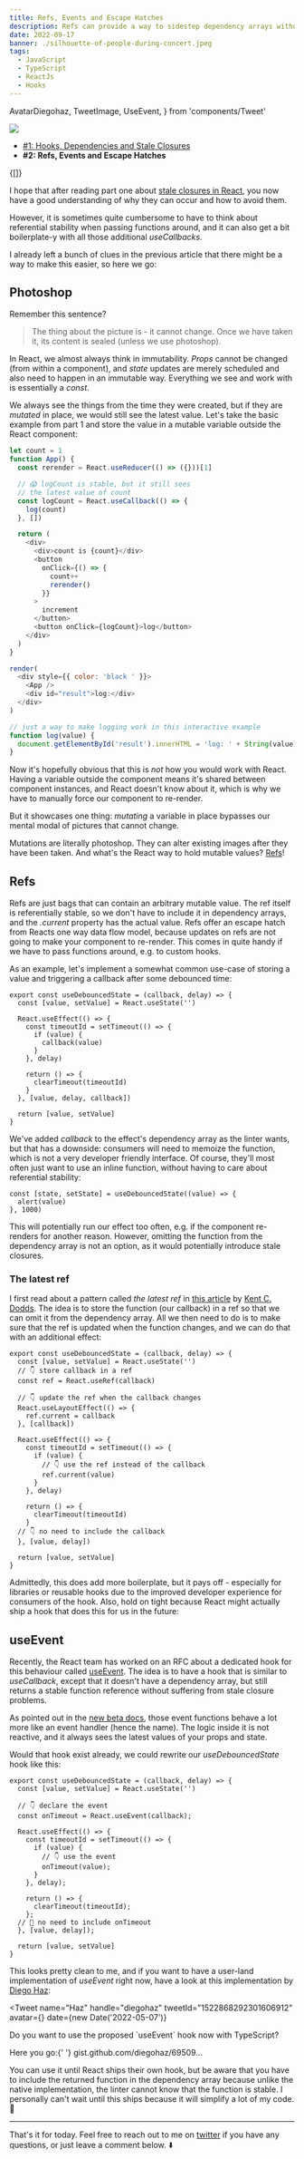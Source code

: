 ```yaml
---
title: Refs, Events and Escape Hatches
description: Refs can provide a way to sidestep dependency arrays without violating any rules, and the proposed useEvent hook might make working with functions and effects a lot easier...
date: 2022-09-17
banner: ./silhouette-of-people-during-concert.jpeg
tags:
  - JavaScript
  - TypeScript
  - ReactJs
  - Hooks
---
```


  AvatarDiegohaz,
  TweetImage,
  UseEvent,
} from 'components/Tweet'

<img src="./silhouette-of-people-during-concert.jpeg" />

<Attribution
  name="Lee Blanchflower"
  url="https://unsplash.com/@blanccreative"
/>

- [#1: Hooks, Dependencies and Stale Closures](hooks-dependencies-and-stale-closures)
- <b>#2: Refs, Events and Escape Hatches</b>

<Translations>{[]}</Translations>

I hope that after reading part one about [stale closures in React](hooks-dependencies-and-stale-closures), you now have a good understanding of why they can occur and how to avoid them.

However, it is sometimes quite cumbersome to have to think about referential stability when passing functions around, and it can also get a bit boilerplate-y with all those additional _useCallbacks_.

I already left a bunch of clues in the previous article that there might be a way to make this easier, so here we go:

## Photoshop

Remember this sentence?

> The thing about the picture is - it cannot change. Once we have taken it, its content is sealed (unless we use photoshop).

In React, we almost always think in immutability. _Props_ cannot be changed (from within a component), and _state_ updates are merely scheduled and also need to happen in an immutable way. Everything we see and work with is essentially a _const_.

We always see the things from the time they were created, but if they are _mutated_ in place, we would still see the latest value. Let's take the basic example from part 1 and store the value in a mutable variable outside the React component:

```js react-live
let count = 1
function App() {
  const rerender = React.useReducer(() => ({}))[1]

  // 😱 logCount is stable, but it still sees
  // the latest value of count
  const logCount = React.useCallback(() => {
    log(count)
  }, [])

  return (
    <div>
      <div>count is {count}</div>
      <button
        onClick={() => {
          count++
          rerender()
        }}
      >
        increment
      </button>
      <button onClick={logCount}>log</button>
    </div>
  )
}

render(
  <div style={{ color: 'black ' }}>
    <App />
    <div id="result">log:</div>
  </div>
)

// just a way to make logging work in this interactive example
function log(value) {
  document.getElementById('result').innerHTML = 'log: ' + String(value)
}
```

Now it's hopefully obvious that this is _not_ how you would work with React. Having a variable outside the component means it's shared between component instances, and React doesn't know about it, which is why we have to manually force our component to re-render.

But it showcases one thing: _mutating_ a variable in place bypasses our mental modal of pictures that cannot change.

Mutations are literally photoshop. They can alter existing images after they have been taken. And what's the React way to hold mutable values? [Refs](https://beta.reactjs.org/learn/escape-hatches#referencing-values-with-refs)!

## Refs

Refs are just bags that can contain an arbitrary mutable value. The ref itself is referentially stable, so we don't have to include it in dependency arrays, and the _.current_ property has the actual value. Refs offer an escape hatch from Reacts one way data flow model, because updates on refs are not going to make your component to re-render. This comes in quite handy if we have to pass functions around, e.g. to custom hooks.

As an example, let's implement a somewhat common use-case of storing a value and triggering a callback after some debounced time:

```js:title=useDebouncedState
export const useDebouncedState = (callback, delay) => {
  const [value, setValue] = React.useState('')

  React.useEffect(() => {
    const timeoutId = setTimeout(() => {
      if (value) {
        callback(value)
      }
    }, delay)

    return () => {
      clearTimeout(timeoutId)
    }
  }, [value, delay, callback])

  return [value, setValue]
}
```

We've added _callback_ to the effect's dependency array as the linter wants, but that has a downside: consumers will need to memoize the function, which is not a very developer friendly interface. Of course, they'll most often just want to use an inline function, without having to care about referential stability:

```js:title=inline-function
const [state, setState] = useDebouncedState((value) => {
  alert(value)
}, 1000)
```

This will potentially run our effect too often, e.g. if the component re-renders for another reason. However, omitting the function from the dependency array is not an option, as it would potentially introduce stale closures.

### The latest ref

I first read about a pattern called _the latest ref_ in [this article](https://epicreact.dev/the-latest-ref-pattern-in-react/) by [Kent C. Dodds](https://twitter.com/kentcdodds). The idea is to store the function (our callback) in a ref so that we can omit it from the dependency array. All we then need to do is to make sure that the ref is updated when the function changes, and we can do that with an additional effect:

```js:title=the-latest-ref {3-4,6-9,14-15,22-23}
export const useDebouncedState = (callback, delay) => {
  const [value, setValue] = React.useState('')
  // 👇 store callback in a ref
  const ref = React.useRef(callback)

  // 👇 update the ref when the callback changes
  React.useLayoutEffect(() => {
    ref.current = callback
  }, [callback])

  React.useEffect(() => {
    const timeoutId = setTimeout(() => {
      if (value) {
        // 👇 use the ref instead of the callback
        ref.current(value)
      }
    }, delay)

    return () => {
      clearTimeout(timeoutId)
    }
  // 👇 no need to include the callback
  }, [value, delay])

  return [value, setValue]
}
```

Admittedly, this does add more boilerplate, but it pays off - especially for libraries or reusable hooks due to the improved developer experience for consumers of the hook. Also, hold on tight because React might actually ship a hook that does this for us in the future:

## useEvent

Recently, the React team has worked on an RFC about a dedicated hook for this behaviour called [useEvent](https://github.com/reactjs/rfcs/blob/useevent/text/0000-useevent.md). The idea is to have a hook that is similar to _useCallback_, except that it doesn't have a dependency array, but still returns a stable function reference without suffering from stale closure problems.

As pointed out in the [new beta docs](https://beta.reactjs.org/learn/separating-events-from-effects#declaring-an-event-function), those event functions behave a lot more like an event handler (hence the name). The logic inside it is not reactive, and it always sees the latest values of your props and state.

Would that hook exist already, we could rewrite our _useDebouncedState_ hook like this:

```js:title=useEvent {4-5,10-11,18-19}
export const useDebouncedState = (callback, delay) => {
  const [value, setValue] = React.useState('')

  // 👇 declare the event
  const onTimeout = React.useEvent(callback);

  React.useEffect(() => {
    const timeoutId = setTimeout(() => {
      if (value) {
        // 👇 use the event
        onTimeout(value);
      }
    }, delay);

    return () => {
      clearTimeout(timeoutId);
    };
  // 🎉 no need to include onTimeout
  }, [value, delay]);

  return [value, setValue]
}
```

This looks pretty clean to me, and if you want to have a user-land implementation of _useEvent_ right now, have a look at this implementation by [Diego Haz](https://twitter.com/diegohaz):

<Tweet
  name="Haz"
  handle="diegohaz"
  tweetId="1522868292301606912"
  avatar={<AvatarDiegohaz />}
  date={new Date('2022-05-07')}
>
  <p>
    Do you want to use the proposed `useEvent` hook now with TypeScript?
  </p>
  <p>
    Here you go:{' '}
    <Text color="var(--theme-ui-colors-twitterBlue)">
      gist.github.com/diegohaz/69509...
    </Text>
  </p>
  <p>
    <TweetImage>
      <UseEvent />
    </TweetImage>
  </p>
</Tweet>

You can use it until React ships their own hook, but be aware that you have to include the returned function in the dependency array because unlike the native implementation, the linter cannot know that the function is stable. I personally can't wait until this ships because it will simplify a lot of my code. 🙌

---

That's it for today. Feel free to reach out to me on [twitter](https://twitter.com/tkdodo)
if you have any questions, or just leave a comment below. ⬇️

<Comments />
